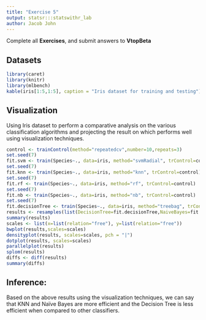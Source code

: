 ```yaml
---
title: "Exercise 5"
output: statsr:::statswithr_lab
author: Jacob John
---
```


<div id="instructions">
Complete all **Exercises**, and submit answers to **VtopBeta**
</div>

## Datasets

```r
library(caret)
library(knitr)
library(mlbench)
kable(iris[1:5,1:5], caption = "Iris dataset for training and testing")

```

## Visualization

Using Iris dataset to perform a comparative analysis on the various classification algorithms and projecting the result on which performs well using visualization techniques.

```r
control <- trainControl(method="repeatedcv",number=10,repeats=3)
set.seed(7)
fit.svm <- train(Species~., data=iris, method="svmRadial", trControl=control)
set.seed(7)
fit.knn <- train(Species~., data=iris, method="knn", trControl=control)
set.seed(7)
fit.rf <- train(Species~., data=iris, method="rf", trControl=control)
set.seed(7)
fit.nb <- train(Species~., data=iris, method="nb", trControl=control)
set.seed(7)
fit.decisionTree <- train(Species~., data=iris, method="treebag", trControl=control)
results <- resamples(list(DecisionTree=fit.decisionTree,NaiveBayes=fit.nb, SVM=fit.svm, KNN=fit.knn, RF=fit.rf))
summary(results)
scales <- list(x=list(relation="free"), y=list(relation="free"))
bwplot(results,scales=scales)
densityplot(results, scales=scales, pch = "|")
dotplot(results, scales=scales)
parallelplot(results)
splom(results)
diffs <- diff(results)
summary(diffs)
```

## Inference:
Based on the above results using the visualization techniques, we can say that KNN and Naïve Bayes are more efficient  and the Decision Tree is less efficient when compared to other classifiers.

